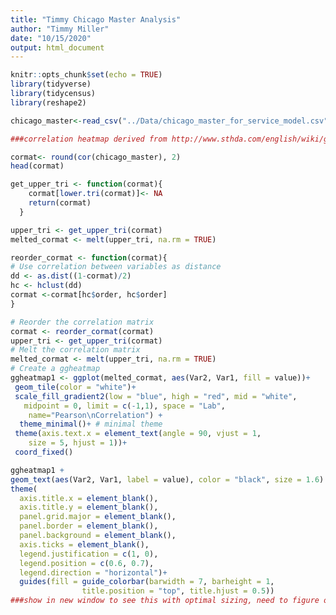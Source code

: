 ```yaml
---
title: "Timmy Chicago Master Analysis"
author: "Timmy Miller"
date: "10/15/2020"
output: html_document
---
```


```r
knitr::opts_chunk$set(echo = TRUE)
library(tidyverse)
library(tidycensus)
library(reshape2)
```



```r
chicago_master<-read_csv("../Data/chicago_master_for_service_model.csv")
```



```r
###correlation heatmap derived from http://www.sthda.com/english/wiki/ggplot2-quick-correlation-matrix-heatmap-r-software-and-data-visualization

cormat<- round(cor(chicago_master), 2)
head(cormat)

```


```r
get_upper_tri <- function(cormat){
    cormat[lower.tri(cormat)]<- NA
    return(cormat)
  }
```

```r
upper_tri <- get_upper_tri(cormat)
melted_cormat <- melt(upper_tri, na.rm = TRUE)
```



```r
reorder_cormat <- function(cormat){
# Use correlation between variables as distance
dd <- as.dist((1-cormat)/2)
hc <- hclust(dd)
cormat <-cormat[hc$order, hc$order]
}
```

```r
# Reorder the correlation matrix
cormat <- reorder_cormat(cormat)
upper_tri <- get_upper_tri(cormat)
# Melt the correlation matrix
melted_cormat <- melt(upper_tri, na.rm = TRUE)
# Create a ggheatmap
ggheatmap1 <- ggplot(melted_cormat, aes(Var2, Var1, fill = value))+
 geom_tile(color = "white")+
 scale_fill_gradient2(low = "blue", high = "red", mid = "white", 
   midpoint = 0, limit = c(-1,1), space = "Lab", 
    name="Pearson\nCorrelation") +
  theme_minimal()+ # minimal theme
 theme(axis.text.x = element_text(angle = 90, vjust = 1, 
    size = 5, hjust = 1))+
 coord_fixed()
```

```r
ggheatmap1 + 
geom_text(aes(Var2, Var1, label = value), color = "black", size = 1.6) +
theme(
  axis.title.x = element_blank(),
  axis.title.y = element_blank(),
  panel.grid.major = element_blank(),
  panel.border = element_blank(),
  panel.background = element_blank(),
  axis.ticks = element_blank(),
  legend.justification = c(1, 0),
  legend.position = c(0.6, 0.7),
  legend.direction = "horizontal")+
  guides(fill = guide_colorbar(barwidth = 7, barheight = 1,
                title.position = "top", title.hjust = 0.5))
###show in new window to see this with optimal sizing, need to figure out how to knit this better
```

